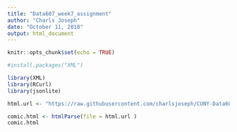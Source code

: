 ```yaml
---
title: "Data607_week7_assignment"
author: "Charls Joseph"
date: "October 11, 2018"
output: html_document
---
```


```r
knitr::opts_chunk$set(echo = TRUE)

#install.packages("XML")

library(XML)
library(RCurl)
library(jsonlite)

```

```r
html.url <- "https://raw.githubusercontent.com/charlsjoseph/CUNY-Data607/master/week7/books.html"

comic.html <- htmlParse(file = html.url )
comic.html

```